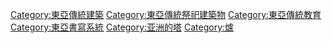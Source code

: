 {{commonscat|Word-worshipping Paper Incinerators}}

{{catmore}}

[[Category:東亞傳統建築|Category:東亞傳統建築]]
[[Category:東亞傳統祭祀建築物|Category:東亞傳統祭祀建築物]]
[[Category:東亞傳統教育|Category:東亞傳統教育]]
[[Category:東亞書寫系統|Category:東亞書寫系統]]
[[Category:亚洲的塔|Category:亚洲的塔]]
[[Category:爐|Category:爐]]